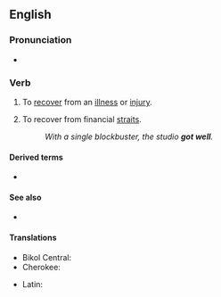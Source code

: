 ==English==

===Pronunciation===
* {{audio|en|en-au-get well.ogg|Audio (AU)}}

===Verb===
{{en-verb|get<,,got,got[UK]:gotten[US]> well}}

# {{lb|en|idiomatic}} To [[recover]] from an [[illness]] or [[injury]].
# {{lb|en|idiomatic|business}} To recover from financial [[straits]].
#: ''With a single blockbuster, the studio '''got well'''.''

====Derived terms====
* {{l|en|get well soon}}

====See also====
* {{l|en|get better}}

====Translations====
{{trans-top|to recover from illness or injury}}
* Bikol Central: {{t+|bcl|rahay}}
* Cherokee: {{t|chr|ᎤᏗᏫᏍᎦ}}
{{trans-mid}}
* Latin: {{t|la|sanescō}}
{{trans-bottom}}